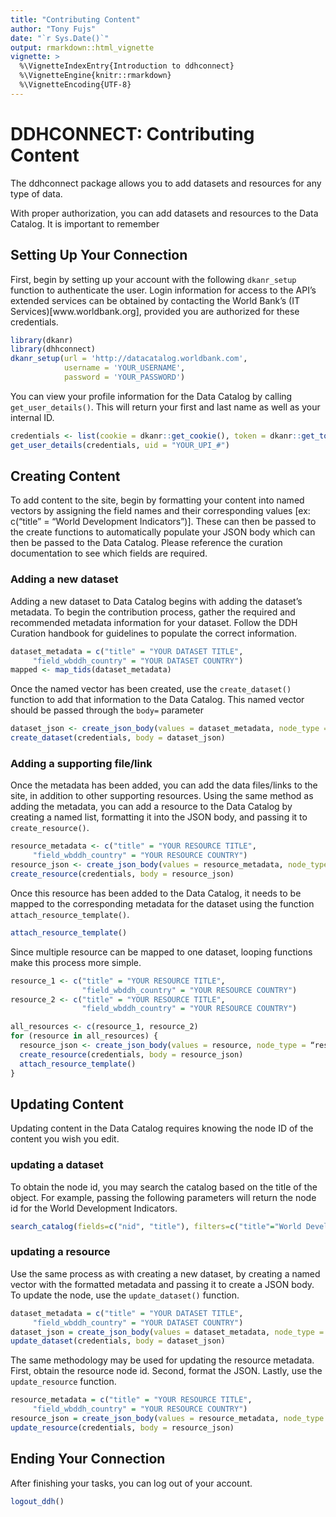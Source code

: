 ```yaml
---
title: "Contributing Content"
author: "Tony Fujs"
date: "`r Sys.Date()`"
output: rmarkdown::html_vignette
vignette: >
  %\VignetteIndexEntry{Introduction to ddhconnect}
  %\VignetteEngine{knitr::rmarkdown}
  %\VignetteEncoding{UTF-8}
---
```


# DDHCONNECT: Contributing Content
The ddhconnect package allows you to add datasets and resources for any type of data.

With proper authorization, you can add datasets and resources to the Data Catalog. It is important to remember


## Setting Up Your Connection
First, begin by setting up your account with the following `dkanr_setup` function to authenticate the user. Login information for access to the API's extended services can be obtained by contacting the World Bank's (IT Services)[www.worldbank.org], provided you are authorized for these credentials.
```r
library(dkanr)
library(dhhconnect)
dkanr_setup(url = 'http://datacatalog.worldbank.com',
            username = 'YOUR_USERNAME',
            password = 'YOUR_PASSWORD')
```

You can view your profile information for the Data Catalog by calling `get_user_details()`. This will return your first and last name as well as your internal ID.
```r
credentials <- list(cookie = dkanr::get_cookie(), token = dkanr::get_token())
get_user_details(credentials, uid = "YOUR_UPI_#")
```

## Creating Content
To add content to the site, begin by formatting your content into named vectors by assigning the field names and their corresponding values [ex: c(“title” = “World Development Indicators”)]. These can then be passed to the create functions to automatically populate your JSON body which can then be passed to the Data Catalog. Please reference the curation documentation to see which fields are required.

### Adding a new dataset
Adding a new dataset to Data Catalog begins with adding the dataset's metadata. To begin the contribution process, gather the required and recommended metadata information for your dataset. Follow the DDH Curation handbook for guidelines to populate the correct information.
```r
dataset_metadata = c("title" = "YOUR DATASET TITLE",
     "field_wbddh_country" = "YOUR DATASET COUNTRY")
mapped <- map_tids(dataset_metadata)
```

Once the named vector has been created, use the `create_dataset()` function to add that information to the Data Catalog. This named vector should be passed through the `body=` parameter
```r
dataset_json <- create_json_body(values = dataset_metadata, node_type = “dataset”)
create_dataset(credentials, body = dataset_json)
```

### Adding a supporting file/link
Once the metadata has been added, you can add the data files/links to the site, in addition to other supporting resources. Using the same method as adding the metadata, you can add a resource to the Data Catalog by creating a named list, formatting it into the JSON body, and passing it to `create_resource()`.
```r
resource_metadata <- c("title" = "YOUR RESOURCE TITLE",
     "field_wbddh_country" = "YOUR RESOURCE COUNTRY")
resource_json <- create_json_body(values = resource_metadata, node_type = “resource”)
create_resource(credentials, body = resource_json)
```

Once this resource has been added to the Data Catalog, it needs to be mapped to the corresponding metadata for the dataset using the function `attach_resource_template()`.
```r
attach_resource_template()
```

Since multiple resource can be mapped to one dataset, looping functions make this process more simple.
```r
resource_1 <- c("title" = "YOUR RESOURCE TITLE",
                "field_wbddh_country" = "YOUR RESOURCE COUNTRY")
resource_2 <- c("title" = "YOUR RESOURCE TITLE",
                "field_wbddh_country" = "YOUR RESOURCE COUNTRY")

all_resources <- c(resource_1, resource_2)
for (resource in all_resources) {
  resource_json <- create_json_body(values = resource, node_type = “resource”)
  create_resource(credentials, body = resource_json)
  attach_resource_template()
}
```

## Updating Content
Updating content in the Data Catalog requires knowing the node ID of the content you wish you edit.

### updating a dataset
To obtain the node id, you may search the catalog based on the title of the object. For example, passing the following parameters will return the node id for the World Development Indicators.
```r
search_catalog(fields=c("nid", "title"), filters=c("title"="World Development Indicators"))
```

### updating a resource
Use the same process as with creating a new dataset, by creating a named vector with the formatted metadata and passing it to create a JSON body. To update the node, use the `update_dataset()` function.
```r
dataset_metadata = c("title" = "YOUR DATASET TITLE",
     "field_wbddh_country" = "YOUR DATASET COUNTRY")
dataset_json = create_json_body(values = dataset_metadata, node_type = “dataset”)
update_dataset(credentials, body = dataset_json)
```

The same methodology may be used for updating the resource metadata. First, obtain the resource node id. Second, format the JSON. Lastly, use the `update_resource` function.
```r
resource_metadata = c("title" = "YOUR RESOURCE TITLE",
     "field_wbddh_country" = "YOUR RESOURCE COUNTRY")
resource_json = create_json_body(values = resource_metadata, node_type = “resource”)
update_resource(credentials, body = resource_json)
```

## Ending Your Connection
After finishing your tasks, you can log out of your account.
```r
logout_ddh()
```
